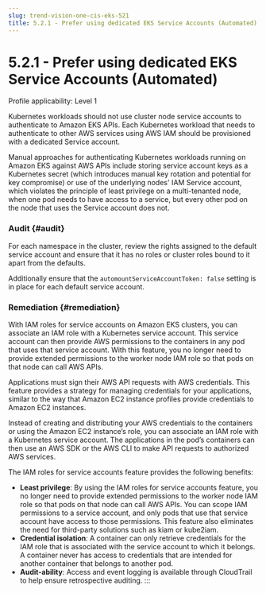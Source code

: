 ```yaml
---
slug: trend-vision-one-cis-eks-521
title: 5.2.1 - Prefer using dedicated EKS Service Accounts (Automated)
---
```

# 5.2.1 - Prefer using dedicated EKS Service Accounts (Automated)

Profile applicability: Level 1

Kubernetes workloads should not use cluster node service accounts to authenticate to Amazon EKS APIs. Each Kubernetes workload that needs to authenticate to other AWS services using AWS IAM should be provisioned with a dedicated Service account.

Manual approaches for authenticating Kubernetes workloads running on Amazon EKS against AWS APIs include storing service account keys as a Kubernetes secret (which introduces manual key rotation and potential for key compromise) or use of the underlying nodes' IAM Service account, which violates the principle of least privilege on a multi-tenanted node, when one pod needs to have access to a service, but every other pod on the node that uses the Service account does not.

### Audit {#audit}

For each namespace in the cluster, review the rights assigned to the default service account and ensure that it has no roles or cluster roles bound to it apart from the defaults.

Additionally ensure that the `automountServiceAccountToken: false` setting is in place for each default service account.

### Remediation {#remediation}

With IAM roles for service accounts on Amazon EKS clusters, you can associate an IAM role with a Kubernetes service account. This service account can then provide AWS permissions to the containers in any pod that uses that service account. With this feature, you no longer need to provide extended permissions to the worker node IAM role so that pods on that node can call AWS APIs.

Applications must sign their AWS API requests with AWS credentials. This feature provides a strategy for managing credentials for your applications, similar to the way that Amazon EC2 instance profiles provide credentials to Amazon EC2 instances.

Instead of creating and distributing your AWS credentials to the containers or using the Amazon EC2 instance’s role, you can associate an IAM role with a Kubernetes service account. The applications in the pod’s containers can then use an AWS SDK or the AWS CLI to make API requests to authorized AWS services.

The IAM roles for service accounts feature provides the following benefits:

- **Least privilege**: By using the IAM roles for service accounts feature, you no longer need to provide extended permissions to the worker node IAM role so that pods on that node can call AWS APIs. You can scope IAM permissions to a service account, and only pods that use that service account have access to those permissions. This feature also eliminates the need for third-party solutions such as kiam or kube2iam.
- **Credential isolation**: A container can only retrieve credentials for the IAM role that is associated with the service account to which it belongs. A container never has access to credentials that are intended for another container that belongs to another pod.
- **Audit-ability**: Access and event logging is available through CloudTrail to help ensure retrospective auditing.
:::

